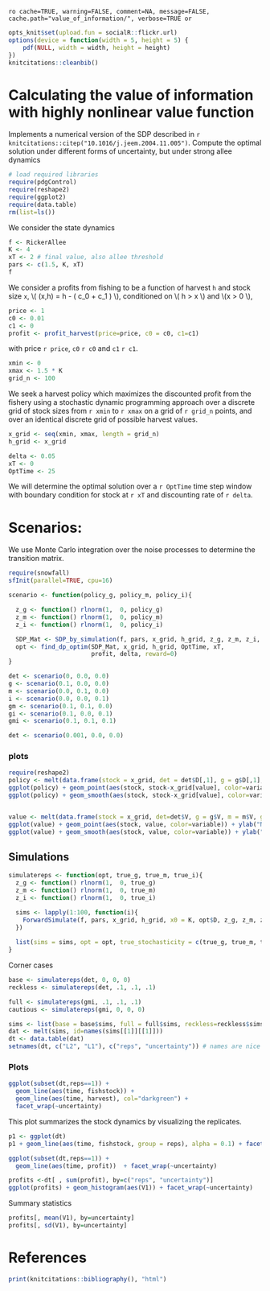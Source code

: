 `ro cache=TRUE, warning=FALSE, comment=NA, message=FALSE, cache.path="value_of_information/", verbose=TRUE or`

``` r
opts_knit$set(upload.fun = socialR::flickr.url)
options(device = function(width = 5, height = 5) {
    pdf(NULL, width = width, height = height)
})
knitcitations::cleanbib()
````



# Calculating the value of information with highly nonlinear value function

 Implements a numerical version of the SDP described in `r knitcitations::citep("10.1016/j.jeem.2004.11.005")`.
 Compute the optimal solution under different forms of uncertainty, but under strong allee dynamics 

``` r
# load required libraries
require(pdgControl)
require(reshape2)
require(ggplot2)
require(data.table)
rm(list=ls())
````

We consider the state dynamics 

``` r
f <- RickerAllee
K <- 4 
xT <- 2 # final value, also allee threshold
pars <- c(1.5, K, xT) 
f
````

We consider a profits from fishing to be a function of harvest `h` and stock size `x`,  \\( \Pi(x,h) = h - \left( c_0  + c_1 \frac{h}{x} \right) \frac{h}{x} \\), conditioned on \\( h > x \\) and \\(x > 0 \\),

``` r
price <- 1
c0 <- 0.01
c1 <- 0
profit <- profit_harvest(price=price, c0 = c0, c1=c1) 
````

with price `r price`, `c0` `r c0` and `c1` `r c1`. 


``` r
xmin <- 0
xmax <- 1.5 * K
grid_n <- 100
````

We seek a harvest policy which maximizes the discounted profit from the fishery using a stochastic dynamic programming approach over a discrete grid of stock sizes from `r xmin` to `r xmax` on a grid of `r grid_n` points, and over an identical discrete grid of possible harvest values.  


``` r
x_grid <- seq(xmin, xmax, length = grid_n)  
h_grid <- x_grid  
````


``` r
delta <- 0.05
xT <- 0
OptTime <- 25
````

We will determine the optimal solution over a `r OptTime` time step window with boundary condition for stock at `r xT` and discounting rate of `r delta`.  

# Scenarios: 

We use Monte Carlo integration over the noise processes to determine the transition matrix.  

``` r
require(snowfall)
sfInit(parallel=TRUE, cpu=16)
````


``` r
scenario <- function(policy_g, policy_m, policy_i){ 

  z_g <- function() rlnorm(1,  0, policy_g) 
  z_m <- function() rlnorm(1,  0, policy_m) 
  z_i <- function() rlnorm(1,  0, policy_i) 

  SDP_Mat <- SDP_by_simulation(f, pars, x_grid, h_grid, z_g, z_m, z_i, reps=2e4)
  opt <- find_dp_optim(SDP_Mat, x_grid, h_grid, OptTime, xT, 
                       profit, delta, reward=0)
}
````

``` r
det <- scenario(0, 0.0, 0.0)
g <- scenario(0.1, 0.0, 0.0)
m <- scenario(0.0, 0.1, 0.0)
i <- scenario(0.0, 0.0, 0.1)
gm <- scenario(0.1, 0.1, 0.0)
gi <- scenario(0.1, 0.0, 0.1)
gmi <- scenario(0.1, 0.1, 0.1)
````

``` r
det <- scenario(0.001, 0.0, 0.0)
````

### plots

``` r
require(reshape2)
policy <- melt(data.frame(stock = x_grid, det = det$D[,1], g = g$D[,1], m = m$D[,1], gm = gm$D[,1], gi = gi$D[,1], gmi = gmi$D[,1]), id = "stock")
ggplot(policy) + geom_point(aes(stock, stock-x_grid[value], color=variable)) + ylab("escapement") 
ggplot(policy) + geom_smooth(aes(stock, stock-x_grid[value], color=variable))+ ylab("escapement") 


value <- melt(data.frame(stock = x_grid, det=det$V, g = g$V, m = m$V, gm = gm$V, gi = gi$V, gmi = gmi$V), id = "stock")
ggplot(value) + geom_point(aes(stock, value, color=variable)) + ylab("Net Present Value")
ggplot(value) + geom_smooth(aes(stock, value, color=variable)) + ylab("Net Present Value")
````

## Simulations

``` r
simulatereps <- function(opt, true_g, true_m, true_i){
  z_g <- function() rlnorm(1,  0, true_g) 
  z_m <- function() rlnorm(1,  0, true_m) 
  z_i <- function() rlnorm(1,  0, true_i) 

  sims <- lapply(1:100, function(i){
    ForwardSimulate(f, pars, x_grid, h_grid, x0 = K, opt$D, z_g, z_m, z_i, profit)
  })
  
  list(sims = sims, opt = opt, true_stochasticity = c(true_g, true_m, true_i))
}
````



Corner cases 

``` r
base <- simulatereps(det, 0, 0, 0)
reckless <- simulatereps(det, .1, .1, .1)
````

``` r
full <- simulatereps(gmi, .1, .1, .1)
cautious <- simulatereps(gmi, 0, 0, 0)
````


``` r
sims <- list(base = base$sims, full = full$sims, reckless=reckless$sims, cautious=cautious$sims)
dat <- melt(sims, id=names(sims[[1]][[1]]))  
dt <- data.table(dat)
setnames(dt, c("L2", "L1"), c("reps", "uncertainty")) # names are nice
````

### Plots 


``` r
ggplot(subset(dt,reps==1)) +
  geom_line(aes(time, fishstock)) +
  geom_line(aes(time, harvest), col="darkgreen") + 
  facet_wrap(~uncertainty) 
````

This plot summarizes the stock dynamics by visualizing the replicates.

``` r
p1 <- ggplot(dt) 
p1 + geom_line(aes(time, fishstock, group = reps), alpha = 0.1) + facet_wrap(~uncertainty)
````

``` r
ggplot(subset(dt,reps==1)) +
  geom_line(aes(time, profit))  + facet_wrap(~uncertainty)

````


``` r
profits <-dt[ , sum(profit), by=c("reps", "uncertainty")] 
ggplot(profits) + geom_histogram(aes(V1)) + facet_wrap(~uncertainty)
````

Summary statistics 

``` r
profits[, mean(V1), by=uncertainty]
profits[, sd(V1), by=uncertainty]
````




# References

``` r
print(knitcitations::bibliography(), "html")
````
